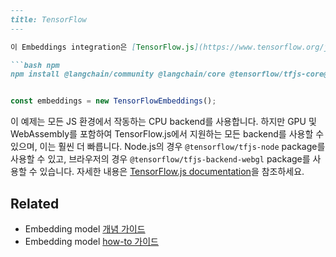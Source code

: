 ```markdown
---
title: TensorFlow
---

이 Embeddings integration은 [TensorFlow.js](https://www.tensorflow.org/js)를 사용하여 브라우저나 Node.js 환경에서 embedding을 완전히 실행합니다. 즉, 데이터가 제3자에게 전송되지 않으며 API key에 가입할 필요가 없습니다. 하지만 다른 integration에 비해 더 많은 메모리와 처리 능력이 필요합니다.

```bash npm
npm install @langchain/community @langchain/core @tensorflow/tfjs-core@3.6.0 @tensorflow/tfjs-converter@3.6.0 @tensorflow-models/universal-sentence-encoder@1.3.3 @tensorflow/tfjs-backend-cpu
```
```typescript

const embeddings = new TensorFlowEmbeddings();
```

이 예제는 모든 JS 환경에서 작동하는 CPU backend를 사용합니다. 하지만 GPU 및 WebAssembly를 포함하여 TensorFlow.js에서 지원하는 모든 backend를 사용할 수 있으며, 이는 훨씬 더 빠릅니다. Node.js의 경우 `@tensorflow/tfjs-node` package를 사용할 수 있고, 브라우저의 경우 `@tensorflow/tfjs-backend-webgl` package를 사용할 수 있습니다. 자세한 내용은 [TensorFlow.js documentation](https://www.tensorflow.org/js/guide/platform_environment)을 참조하세요.

## Related

- Embedding model [개념 가이드](/oss/integrations/text_embedding)
- Embedding model [how-to 가이드](/oss/integrations/text_embedding)
```